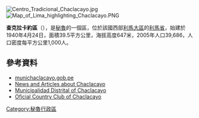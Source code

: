 [[Image:Centro_Tradicional_Chaclacayo.jpg|right]]
[[Image:Map_of_Lima_highlighting_Chaclacayo.PNG|right]]
{{Coord|11|59|S|76|46|W|display=title}}

'''查克拉卡約區'''（{{lang-es|Distrito de Chaclacayo}}），是[[秘魯|秘魯]]的一個區，位於該國西部[[利馬大區|利馬大區]]的[[利馬省|利馬省]]，始建於1940年4月24日，面積39.5平方公里，海拔高度647米，2005年人口39,686，人口密度每平方公里1,000人。

==參考資料==
* [http://www.munichaclacayo.gob.pe munichaclacayo.gob.pe] {{Wayback|url=http://www.munichaclacayo.gob.pe/ |date=20191010034046 }}
* [http://www.chaclacayo.com/ News and Articles about Chaclacayo] {{Wayback|url=http://www.chaclacayo.com/ |date=20200725035951 }}
* [http://www.munichaclacayo.gob.pe/ Municipalidad Distrital of Chaclacayo] {{Wayback|url=http://www.munichaclacayo.gob.pe/ |date=20191010034046 }}
* [http://www.chaclascamp.com/ Oficial Country Club of Chaclacayo] {{Wayback|url=http://www.chaclascamp.com/ |date=20210309141237 }}

{{Peru-geo-stub}}
[[Category:秘魯行政區|Category:秘魯行政區]]
